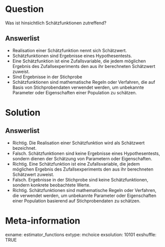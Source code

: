 Question 
======== 

Was ist hinsichtlich Schätzfunktionen zutreffend?

Answerlist
----------

* Realisation einer Schätzfunktion nennt sich Schätzwert.
* Schätzfunktionen sind Ergebnisse eines Hypothesentests.
* Eine Schätzfunktion ist eine Zufallsvariable, die jedem möglichen Ergebnis des Zufallsexperiments den aus ihr berechneten Schätzwert zuweist.
* Sind Ergebnisse in der Stichprobe
* Schätzfunktionen sind mathematische Regeln oder Verfahren, die auf Basis von Stichprobendaten verwendet werden, um unbekannte Parameter oder Eigenschaften einer Population zu schätzen.

Solution
========

Answerlist
----------

* Richtig. Die Realisation einer Schätzfunktion wird als Schätzwert bezeichnet.
* Falsch. Schätzfunktionen sind keine Ergebnisse eines Hypothesentests, sondern dienen der Schätzung von Parametern oder Eigenschaften.
* Richtig. Eine Schätzfunktion ist eine Zufallsvariable, die jedem möglichen Ergebnis des Zufallsexperiments den aus ihr berechneten Schätzwert zuweist.
* Falsch. Ergebnisse in der Stichprobe sind keine Schätzfunktionen, sondern konkrete beobachtete Werte.
* Richtig. Schätzfunktionen sind mathematische Regeln oder Verfahren, die verwendet werden, um unbekannte Parameter oder Eigenschaften einer Population basierend auf Stichprobendaten zu schätzen.

Meta-information
================
exname: estimator_functions
extype: mchoice 
exsolution: 10101
exshuffle: TRUE
